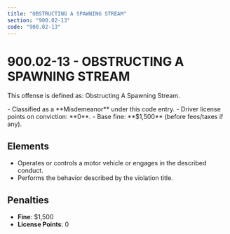 ```yaml
---
title: "OBSTRUCTING A SPAWNING STREAM"
section: "900.02-13"
code: "900.02-13"
---
```





# 900.02-13 - OBSTRUCTING A SPAWNING STREAM

This offense is defined as: Obstructing A Spawning Stream.

<Aside type="caution" title="Charge Type: Misdemeanor">
- Classified as a **Misdemeanor** under this code entry.
- Driver license points on conviction: **0**.
- Base fine: **$1,500** (before fees/taxes if any).
</Aside>

## Elements
- Operates or controls a motor vehicle or engages in the described conduct.
- Performs the behavior described by the violation title.

## Penalties
- **Fine**: $1,500
- **License Points**: 0
